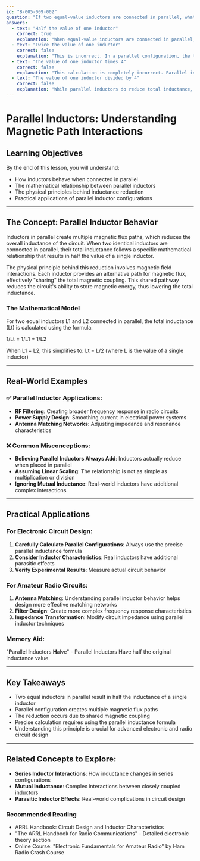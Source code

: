 ```yaml
---
id: "B-005-009-002"
question: "If two equal-value inductors are connected in parallel, what is their total inductance?"
answers:
  - text: "Half the value of one inductor"
    correct: true
    explanation: "When equal-value inductors are connected in parallel, their total inductance is reduced to half the value of a single inductor. This follows the parallel combination formula for inductors, which is similar to the formula for parallel resistors. The reduction occurs because parallel inductors provide multiple paths for magnetic flux, effectively decreasing the overall inductance of the circuit."
  - text: "Twice the value of one inductor"
    correct: false
    explanation: "This is incorrect. In a parallel configuration, the total inductance is always less than the value of a single inductor, not doubled. Parallel inductors create multiple magnetic paths that reduce the overall inductance, not increase it."
  - text: "The value of one inductor times 4"
    correct: false
    explanation: "This calculation is completely incorrect. Parallel inductors do not multiply their individual values. In fact, parallel inductors reduce the total inductance, not multiply it."
  - text: "The value of one inductor divided by 4"
    correct: false
    explanation: "While parallel inductors do reduce total inductance, the reduction is to half the value of a single inductor, not one-fourth. This answer incorrectly suggests a more extreme reduction than actually occurs."
---
```


# Parallel Inductors: Understanding Magnetic Path Interactions

## Learning Objectives
By the end of this lesson, you will understand:
- How inductors behave when connected in parallel
- The mathematical relationship between parallel inductors
- The physical principles behind inductance reduction
- Practical applications of parallel inductor configurations

---

## The Concept: Parallel Inductor Behavior

Inductors in parallel create multiple magnetic flux paths, which reduces the overall inductance of the circuit. When two identical inductors are connected in parallel, their total inductance follows a specific mathematical relationship that results in half the value of a single inductor.

The physical principle behind this reduction involves magnetic field interactions. Each inductor provides an alternative path for magnetic flux, effectively "sharing" the total magnetic coupling. This shared pathway reduces the circuit's ability to store magnetic energy, thus lowering the total inductance.

### The Mathematical Model

For two equal inductors L1 and L2 connected in parallel, the total inductance (Lt) is calculated using the formula:

1/Lt = 1/L1 + 1/L2

When L1 = L2, this simplifies to:
Lt = L/2 (where L is the value of a single inductor)

---

## Real-World Examples

### ✅ Parallel Inductor Applications:
- **RF Filtering**: Creating broader frequency response in radio circuits
- **Power Supply Design**: Smoothing current in electrical power systems
- **Antenna Matching Networks**: Adjusting impedance and resonance characteristics

### ❌ Common Misconceptions:
- **Believing Parallel Inductors Always Add**: Inductors actually reduce when placed in parallel
- **Assuming Linear Scaling**: The relationship is not as simple as multiplication or division
- **Ignoring Mutual Inductance**: Real-world inductors have additional complex interactions

---

## Practical Applications

### For Electronic Circuit Design:
1. **Carefully Calculate Parallel Configurations**: Always use the precise parallel inductance formula
2. **Consider Inductor Characteristics**: Real inductors have additional parasitic effects
3. **Verify Experimental Results**: Measure actual circuit behavior

### For Amateur Radio Circuits:
1. **Antenna Matching**: Understanding parallel inductor behavior helps design more effective matching networks
2. **Filter Design**: Create more complex frequency response characteristics
3. **Impedance Transformation**: Modify circuit impedance using parallel inductor techniques

### Memory Aid:
"**P**arallel **I**nductors **H**alve" - Parallel Inductors Have half the original inductance value.

---

## Key Takeaways

- Two equal inductors in parallel result in half the inductance of a single inductor
- Parallel configuration creates multiple magnetic flux paths
- The reduction occurs due to shared magnetic coupling
- Precise calculation requires using the parallel inductance formula
- Understanding this principle is crucial for advanced electronic and radio circuit design

---

## Related Concepts to Explore:
- **Series Inductor Interactions**: How inductance changes in series configurations
- **Mutual Inductance**: Complex interactions between closely coupled inductors
- **Parasitic Inductor Effects**: Real-world complications in circuit design

### Recommended Reading
- ARRL Handbook: Circuit Design and Inductor Characteristics
- "The ARRL Handbook for Radio Communications" - Detailed electronic theory section
- Online Course: "Electronic Fundamentals for Amateur Radio" by Ham Radio Crash Course